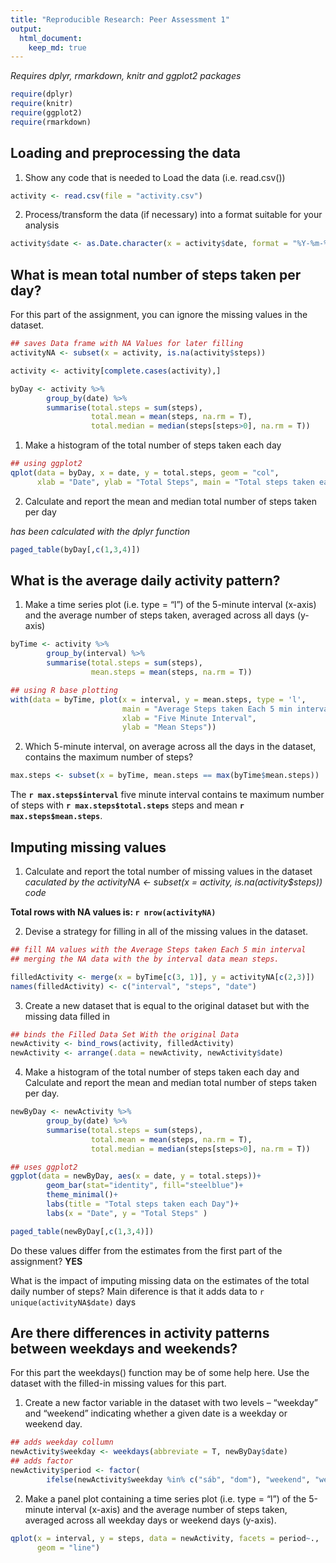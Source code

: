 ```yaml
---
title: "Reproducible Research: Peer Assessment 1"
output:
  html_document:
    keep_md: true
---
```


*Requires dplyr, rmarkdown, knitr and ggplot2 packages*
```r
require(dplyr)
require(knitr)
require(ggplot2)
require(rmarkdown)

```


## Loading and preprocessing the data
1. Show any code that is needed to Load the data (i.e. read.csv())

```r
activity <- read.csv(file = "activity.csv")
```

2. Process/transform the data (if necessary) into a format suitable for your analysis

```r
activity$date <- as.Date.character(x = activity$date, format = "%Y-%m-%d")
```


## What is mean total number of steps taken per day?
For this part of the assignment, you can ignore the missing values in the dataset.

```r

## saves Data frame with NA Values for later filling
activityNA <- subset(x = activity, is.na(activity$steps))

activity <- activity[complete.cases(activity),]

byDay <- activity %>%
        group_by(date) %>%
        summarise(total.steps = sum(steps),
                  total.mean = mean(steps, na.rm = T),
                  total.median = median(steps[steps>0], na.rm = T))
```


1. Make a histogram of the total number of steps taken each day

```r
## using ggplot2
qplot(data = byDay, x = date, y = total.steps, geom = "col", 
      xlab = "Date", ylab = "Total Steps", main = "Total steps taken each Day")
```


2. Calculate and report the mean and median total number of steps taken per day
  
  
  *has been calculated with the dplyr function*
```r

paged_table(byDay[,c(1,3,4)])
```


## What is the average daily activity pattern?

1. Make a time series plot (i.e. type = "l") of the 5-minute interval (x-axis) and the average number of steps taken, averaged across all days (y-axis)

```r
byTime <- activity %>%
        group_by(interval) %>%
        summarise(total.steps = sum(steps),
                  mean.steps = mean(steps, na.rm = T))

## using R base plotting 
with(data = byTime, plot(x = interval, y = mean.steps, type = 'l', 
                         main = "Average Steps taken Each 5 min interval", 
                         xlab = "Five Minute Interval", 
                         ylab = "Mean Steps"))
```

2. Which 5-minute interval, on average across all the days in the dataset, contains the maximum number of steps?

```r
max.steps <- subset(x = byTime, mean.steps == max(byTime$mean.steps))
```

The **`r max.steps$interval`**  five minute interval contains te maximum number of steps with **`r max.steps$total.steps`** steps and mean **`r  max.steps$mean.steps`**.

## Imputing missing values
1. Calculate and report the total number of missing values in the dataset  
*caculated by the activityNA <- subset(x = activity, is.na(activity$steps)) code*

**Total rows with NA values is: `r nrow(activityNA)`**

2. Devise a strategy for filling in all of the missing values in the dataset.

```r
## fill NA values with the Average Steps taken Each 5 min interval
## merging the NA data with the by interval data mean steps.

filledActivity <- merge(x = byTime[c(3, 1)], y = activityNA[c(2,3)])
names(filledActivity) <- c("interval", "steps", "date")

```

3. Create a new dataset that is equal to the original dataset but with the missing data filled in
```r
## binds the Filled Data Set With the original Data
newActivity <- bind_rows(activity, filledActivity)
newActivity <- arrange(.data = newActivity, newActivity$date)

```

4. Make a histogram of the total number of steps taken each day and Calculate and report the mean and median total number of steps taken per day. 

```r
newByDay <- newActivity %>%
        group_by(date) %>%
        summarise(total.steps = sum(steps),
                  total.mean = mean(steps, na.rm = T),
                  total.median = median(steps[steps>0], na.rm = T))

## uses ggplot2
ggplot(data = newByDay, aes(x = date, y = total.steps))+
        geom_bar(stat="identity", fill="steelblue")+
        theme_minimal()+
        labs(title = "Total steps taken each Day")+
        labs(x = "Date", y = "Total Steps" )

paged_table(newByDay[,c(1,3,4)])
```
  
Do these values differ from the estimates from the first part of the assignment? **YES**   

What is the impact of imputing missing data on the estimates of the total daily number of steps? Main diference is that it adds data to ``r unique(activityNA$date)`` days

## Are there differences in activity patterns between weekdays and weekends?
For this part the weekdays() function may be of some help here. Use the dataset with the filled-in missing values for this part.

1. Create a new factor variable in the dataset with two levels -- "weekday" and "weekend" indicating whether a given date is a weekday or weekend day.

```r
## adds weekday collumn
newActivity$weekday <- weekdays(abbreviate = T, newByDay$date)
## adds factor
newActivity$period <- factor(
        ifelse(newActivity$weekday %in% c("sáb", "dom"), "weekend", "weekday"))
```

2. Make a panel plot containing a time series plot (i.e. type = "l") of the 5-minute interval (x-axis) and the average number of steps taken, averaged across all weekday days or weekend days (y-axis).

```r
qplot(x = interval, y = steps, data = newActivity, facets = period~., 
      geom = "line")
```

